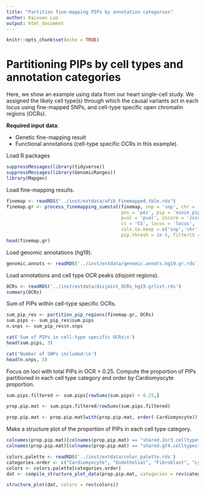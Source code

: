 ```yaml
---
title: "Partition fine-mapping PIPs by annotation categories"
author: Kaixuan Luo
output: html_document
---
```


```r
knitr::opts_chunk$set(echo = TRUE)
```

Partitioning PIPs by cell types and annotation categories
============================================================

Here, we show an example using data from our heart single-cell study.
We assigned the likely cell type(s) through 
which the causal variants act in each locus using fine-mapped SNPs,
and cell-type specific open chromatin regions (OCRs).

**Required input data**:

  * Genetic fine-mapping result
  * Functional annotations (cell-type specific OCRs in this example). 

Load R packages
```r
suppressMessages(library(tidyverse))
suppressMessages(library(GenomicRanges))
library(Mapgen)
```

Load fine-mapping results.
```r
finemap <- readRDS("../inst/extdata/aFib_Finemapped.tble.rds")
finemap.gr <- process_finemapping_sumstat(finemap, snp = 'snp', chr = 'chr', 
                                          pos = 'pos', pip = 'susie_pip', 
                                          pval = 'pval', zscore = 'zscore', 
                                          cs = 'CS', locus = 'locus',  
                                          cols.to.keep = c('snp','chr','pos', 'pip', 'pval','locus'),
                                          pip.thresh = 1e-5, filterCS = FALSE)
head(finemap.gr)
```

Load genomic annotations (hg19). 
```r
genomic.annots <- readRDS('../inst/extdata/genomic.annots.hg19.gr.rds')
```

Load annotations and cell type OCR peaks (disjoint regions).
```r
OCRs <- readRDS('../inst/extdata/disjoint_OCRs_hg19.grlist.rds')
summary(OCRs)
```

Sum of PIPs within cell-type specific OCRs.
```r
sum_pip_res <- partition_pip_regions(finemap.gr, OCRs)
sum.pips <- sum_pip_res$sum.pips
n.snps <- sum_pip_res$n.snps

cat('Sum of PIPs in cell-type specific OCRs\n')
head(sum.pips, 3)

cat('Number of SNPs included:\n')
head(n.snps, 3)

```

Focus on loci with total PIPs in OCR > 0.25.
Compute the proportion of PIPs partitioned in each cell type category
and order by Cardiomyocyte proportion.
```r
sum.pips.filtered <- sum.pips[rowSums(sum.pips) > 0.25,]

prop.pip.mat <- sum.pips.filtered/rowSums(sum.pips.filtered)

prop.pip.mat <- prop.pip.mat[with(prop.pip.mat, order(-Cardiomyocyte)), ]

```

Make a structure plot of the proportion of PIPs in each cell type category.
```r
colnames(prop.pip.mat)[colnames(prop.pip.mat) == "shared.2or3.celltypes"] <- "Shared 2-3"
colnames(prop.pip.mat)[colnames(prop.pip.mat) == "shared.gt4.celltypes"] <- "Shared 4+"

colors.palette <- readRDS('../inst/extdata/color_palette.rds')
categories.order <- c("Cardiomyocyte", "Endothelial", "Fibroblast", "Lymphoid", "Myeloid", "Pericyte", "Shared 2-3", "Shared 4+")
colors <- colors.palette[categories.order]
dat <- compile_structure_plot_data(prop.pip.mat, categories = rev(categories.order))

structure_plot(dat, colors = rev(colors))
```
